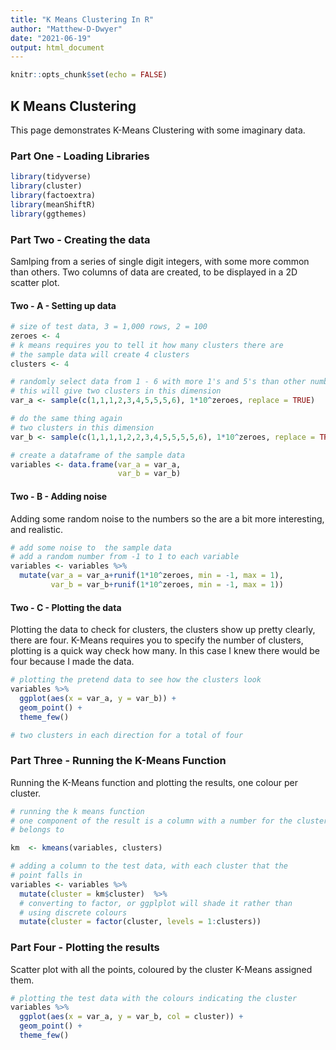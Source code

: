 ```yaml
---
title: "K Means Clustering In R"
author: "Matthew-D-Dwyer"
date: "2021-06-19"
output: html_document
---
```


```r

knitr::opts_chunk$set(echo = FALSE)

```

## K Means Clustering

This page demonstrates K-Means Clustering with some imaginary data. 

### Part One - Loading Libraries

```r

library(tidyverse)
library(cluster)
library(factoextra)
library(meanShiftR)
library(ggthemes)

```

### Part Two - Creating the data

Samlping from a series of single digit integers, with some more common than others. Two columns of data are created, to be displayed in a 2D scatter plot. 

#### Two - A - Setting up data 

```r


# size of test data, 3 = 1,000 rows, 2 = 100
zeroes <- 4
# k means requires you to tell it how many clusters there are 
# the sample data will create 4 clusters 
clusters <- 4

# randomly select data from 1 - 6 with more 1's and 5's than other numbers
# this will give two clusters in this dimension
var_a <- sample(c(1,1,1,2,3,4,5,5,5,6), 1*10^zeroes, replace = TRUE)

# do the same thing again 
# two clusters in this dimension 
var_b <- sample(c(1,1,1,1,2,2,3,4,5,5,5,5,6), 1*10^zeroes, replace = TRUE)

# create a dataframe of the sample data
variables <- data.frame(var_a = var_a, 
                        var_b = var_b)

```

#### Two - B - Adding noise

Adding some random noise to the numbers so the are a bit more interesting, and realistic. 

```r

# add some noise to  the sample data 
# add a random number from -1 to 1 to each variable 
variables <- variables %>%
  mutate(var_a = var_a+runif(1*10^zeroes, min = -1, max = 1),
         var_b = var_b+runif(1*10^zeroes, min = -1, max = 1))

```

#### Two - C - Plotting the data

Plotting the data to check for clusters, the clusters show up pretty clearly, there are four. K-Means requires you to specify the number of clusters, plotting is a quick way check how many. In this case I knew there would be four because I made the data. 

```r

# plotting the pretend data to see how the clusters look 
variables %>%
  ggplot(aes(x = var_a, y = var_b)) + 
  geom_point() +
  theme_few()

# two clusters in each direction for a total of four

```

### Part Three - Running the K-Means Function

Running the K-Means function and plotting the results, one colour per cluster. 

```r

# running the k means function
# one component of the result is a column with a number for the cluster each point
# belongs to

km  <- kmeans(variables, clusters)

# adding a column to the test data, with each cluster that the 
# point falls in
variables <- variables %>%
  mutate(cluster = km$cluster)  %>%
  # converting to factor, or ggplplot will shade it rather than 
  # using discrete colours
  mutate(cluster = factor(cluster, levels = 1:clusters))

```

### Part Four - Plotting the results 

Scatter plot with all the points, coloured by the cluster K-Means assigned them.

```r


# plotting the test data with the colours indicating the cluster
variables %>% 
  ggplot(aes(x = var_a, y = var_b, col = cluster)) + 
  geom_point() +
  theme_few() 

```

